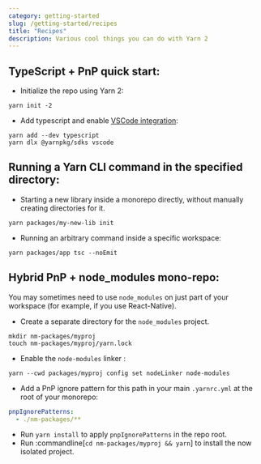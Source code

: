 ```yaml
---
category: getting-started
slug: /getting-started/recipes
title: "Recipes"
description: Various cool things you can do with Yarn 2
---
```


## TypeScript + PnP quick start:

- Initialize the repo using Yarn 2:

```commandline
yarn init -2
```

- Add typescript and enable [VSCode integration](/getting-started/editor-sdks):

```commandline
yarn add --dev typescript
yarn dlx @yarnpkg/sdks vscode
```

## Running a Yarn CLI command in the specified directory:

- Starting a new library inside a monorepo directly, without manually creating directories for it.
```commandline
yarn packages/my-new-lib init
```
- Running an arbitrary command inside a specific workspace:
```commandline
yarn packages/app tsc --noEmit
```

## Hybrid PnP + node_modules mono-repo:

You may sometimes need to use `node_modules` on just part of your workspace (for example, if you use React-Native).

- Create a separate directory for the `node_modules` project.
```commandline
mkdir nm-packages/myproj
touch nm-packages/myproj/yarn.lock
```
- Enable the `node-modules` linker :
```commandline
yarn --cwd packages/myproj config set nodeLinker node-modules
```
- Add a PnP ignore pattern for this path in your main `.yarnrc.yml` at the root of your monorepo:
```yml
pnpIgnorePatterns:
  - ./nm-packages/**
```
- Run `yarn install` to apply `pnpIgnorePatterns` in the repo root.
- Run :commandline[`cd nm-packages/myproj && yarn`] to install the now isolated project.
